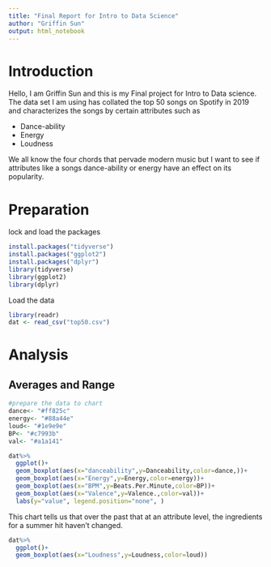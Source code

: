 ```yaml
---
title: "Final Report for Intro to Data Science"
author: "Griffin Sun"
output: html_notebook
---
```


# Introduction
<p> Hello, I am Griffin Sun and this is my Final project for Intro to Data science. The data set I am using has collated the top 50 songs on Spotify in 2019 and characterizes the songs by certain attributes such as </p>
  * Dance-ability
  * Energy
  * Loudness
  
<p> We all know the four chords that pervade modern music but I want to see if attributes like a songs dance-ability or energy have an effect on its popularity. </p> 

# Preparation

lock and load the packages
```r
install.packages("tidyverse")
install.packages("ggplot2")
install.packages("dplyr")
library(tidyverse)
library(ggplot2)
library(dplyr)
```

Load the data
```r
library(readr)
dat <- read_csv("top50.csv")
```

# Analysis

## Averages and Range


```r
#prepare the data to chart
dance<- "#ff825c"
energy<- "#88a44e"
loud<- "#1e9e9e"
BP<- "#c7993b"
val<- "#a1a141"

dat%>%
  ggplot()+
  geom_boxplot(aes(x="danceability",y=Danceability,color=dance,))+
  geom_boxplot(aes(x="Energy",y=Energy,color=energy))+
  geom_boxplot(aes(x="BPM",y=Beats.Per.Minute,color=BP))+
  geom_boxplot(aes(x="Valence",y=Valence.,color=val))+
  labs(y="value", legend.position="none", )

```

<p> This chart tells us that over the past that at an attribute level, the ingredients for a summer hit haven't changed.</p>

```r
dat%>%
  ggplot()+
  geom_boxplot(aes(x="Loudness",y=Loudness,color=loud))
```
```r

```


